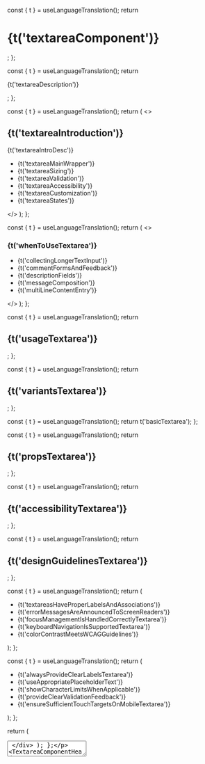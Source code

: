 
  const { t } = useLanguageTranslation();
  return <h1>{t('textareaComponent')}</h1>;
};

  const { t } = useLanguageTranslation();
  return <p>{t('textareaDescription')}</p>;
};

  const { t } = useLanguageTranslation();
  return (
    <>
      <h2>{t('textareaIntroduction')}</h2>
      <p>{t('textareaIntroDesc')}</p>
      <ul>
        <li>{t('textareaMainWrapper')}</li>
        <li>{t('textareaSizing')}</li>
        <li>{t('textareaValidation')}</li>
        <li>{t('textareaAccessibility')}</li>
        <li>{t('textareaCustomization')}</li>
        <li>{t('textareaStates')}</li>
      </ul>
    </>
  );
};

  const { t } = useLanguageTranslation();
  return (
    <>
      <h3>{t('whenToUseTextarea')}</h3>
      <ul>
        <li>{t('collectingLongerTextInput')}</li>
        <li>{t('commentFormsAndFeedback')}</li>
        <li>{t('descriptionFields')}</li>
        <li>{t('messageComposition')}</li>
        <li>{t('multiLineContentEntry')}</li>
      </ul>
    </>
  );
};

  const { t } = useLanguageTranslation();
  return <h2>{t('usageTextarea')}</h2>;
};

  const { t } = useLanguageTranslation();
  return <h2>{t('variantsTextarea')}</h2>;
};

  const { t } = useLanguageTranslation();
  return t('basicTextarea');
};

  const { t } = useLanguageTranslation();
  return <h2>{t('propsTextarea')}</h2>;
};

  const { t } = useLanguageTranslation();
  return <h2>{t('accessibilityTextarea')}</h2>;
};

  const { t } = useLanguageTranslation();
  return <h2>{t('designGuidelinesTextarea')}</h2>;
};

  const { t } = useLanguageTranslation();
  return (
    <ul>
      <li>{t('textareasHaveProperLabelsAndAssociations')}</li>
      <li>{t('errorMessagesAreAnnouncedToScreenReaders')}</li>
      <li>{t('focusManagementIsHandledCorrectlyTextarea')}</li>
      <li>{t('keyboardNavigationIsSupportedTextarea')}</li>
      <li>{t('colorContrastMeetsWCAGGuidelines')}</li>
    </ul>
  );
};

  const { t } = useLanguageTranslation();
  return (
    <ul>
      <li>{t('alwaysProvideClearLabelsTextarea')}</li>
      <li>{t('useAppropriatePlaceholderText')}</li>
      <li>{t('showCharacterLimitsWhenApplicable')}</li>
      <li>{t('provideClearValidationFeedback')}</li>
      <li>{t('ensureSufficientTouchTargetsOnMobileTextarea')}</li>
    </ul>
  );
};

  return (
    <div className="space-y-4">
      <Textarea
        label="Message"
        placeholder="Enter your message here..."
        rows={4}
      />
    </div>
  );
};

<TextareaComponentHeader />

<TextareaComponentDescription />

<TextareaIntroduction />

<WhenToUseTextareaSection />

<UsageTextareaSection />

<CodeBlock language="tsx">
{`import { Textarea } from '@azodik/ui';`}
</CodeBlock>

<VariantsTextareaSection />

<CodeBlockWithPreview 
  title={<BasicTextareaTitle />}
  preview={<BasicTextareaExample />}
>
{`import { Textarea } from '@azodik/ui';

  return (
    <div className="space-y-4">
      <Textarea
        label="Message"
        placeholder="Enter your message here..."
        rows={4}
      />
    </div>
  );
}`}
</CodeBlockWithPreview>

<PropsTextareaSection />

<PropsTable props={[
  {
    name: 'label',
    type: 'string',
    required: false,
    default: '-',
    description: 'Label text for the textarea field'
  },
  {
    name: 'help',
    type: 'string',
    required: false,
    default: '-',
    description: 'Help text to display below the textarea'
  },
  {
    name: 'error',
    type: 'string',
    required: false,
    default: '-',
    description: 'Error message to display below the textarea'
  },
  {
    name: 'status',
    type: '"success" | "error"',
    required: false,
    default: '-',
    description: 'Visual status of the textarea (success or error)'
  },
  {
    name: 'autoResize',
    type: 'boolean',
    required: false,
    default: '-',
    description: 'Whether the textarea should auto-resize based on content'
  },
  {
    name: 'minRows',
    type: 'number',
    required: false,
    default: '-',
    description: 'Minimum number of rows when auto-resizing'
  },
  {
    name: 'maxRows',
    type: 'number',
    required: false,
    default: '-',
    description: 'Maximum number of rows when auto-resizing'
  },
  {
    name: 'className',
    type: 'string',
    required: false,
    default: '""',
    description: 'Additional CSS classes to apply'
  }
]} />

<AccessibilityTextareaSection />

<AccessibilityTextareaList />

<DesignGuidelinesTextareaSection />

<DesignGuidelinesTextareaList />
